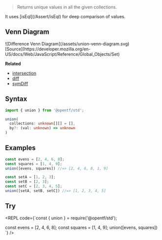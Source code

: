 
> Returns unique values in all the given collections.

<Callout type="info">
It uses [isEql](/Assert/isEql) for deep comparison of values.
</Callout>

## Venn Diagram
<div style={{padding: '15px', backgroundColor: 'white'}}>
  ![Difference Venn Diagram](/assets/union-venn-diagram.svg)
  <div style={{textAlign: 'right', fontSize: '14px'}}>
    [Source](https://developer.mozilla.org/en-US/docs/Web/JavaScript/Reference/Global_Objects/Set)
  </div>
</div>

**Related**
- [intersection](/Array/intersection)
- [diff](/Array/diff)
- [symDiff](/Array/symDiff)

## Syntax

```ts copy
import { union } from '@opentf/std';

union(
  collections: unknown[][] = [],
  by?: (val: unknown) => unknown
)
```

## Examples

```ts
const evens = [2, 4, 6, 8];
const squares = [1, 4, 9];
union([evens, squares]) //=> [2, 4, 6, 8, 1, 9]

const setA = [1, 2, 3];
const setB = [2, 3];
const setC = [2, 3, 4, 5];
union([setA, setB, setC]) //=> [1, 2, 3, 4, 5]
```

## Try

<REPL code={`const { union } = require('@opentf/std');

const evens = [2, 4, 6, 8];
const squares = [1, 4, 9];
union([evens, squares])
`} />
